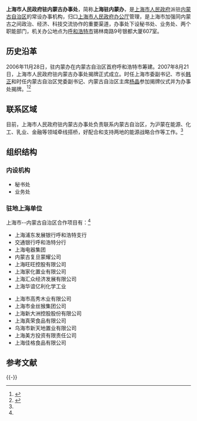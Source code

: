 {{Infobox PRCG
|机构名称=上海市人民政府驻内蒙古办事处
|标志2=Red star.svg
|标志2说明=[[s:国务院关于国家行政机关和企业事业单位社会团体印章管理的规定|1999年规定]]：[[印章|印章]][[直径|直径]]4.2厘米，中央刊[[五角星|五角星]]，由[[上海市人民政府|上海市人民政府]]制发。
|职位1=主任
|人员1= 
|职位2=副主任
|人员2= 
|业务上级=内蒙相关部门
|组织上级=[[上海市人民政府办公厅|上海市人民政府办公厅]]
|机构类型=上海市政府办公厅派出机构<br/>上海市人民政府驻外办事处
|行政级别= 副地厅级
|成立时间= 2007年8月21日
|地址1=[[呼和浩特市|呼和浩特市]]锡林南路9号银都大厦607室
|官网= [http://shwomen.eastday.com/node2/node4/node731/node754/node761/u1a99470.html 上海合作交流网-驻内蒙办]
|a=
}}

'''上海市人民政府驻内蒙古办事处'''，简称'''上海驻内蒙办'''，是[[上海市人民政府|上海市人民政府]]派驻[[内蒙古自治区|内蒙古自治区]]的常设办事机构，归口[[上海市人民政府办公厅|上海市人民政府办公厅]]管理，是上海市加强同内蒙古之间政治、经济、科技交流协作的重要渠道，办事处下设秘书处、业务处、两个职能部门，机关办公地点为[[呼和浩特市|呼和浩特市]]锡林南路9号银都大厦607室。

==历史沿革==
2006年11月28日，驻内蒙办在内蒙古自治区首府呼和浩特市筹建。2007年8月21日，上海市人民政府驻内蒙古办事处揭牌正式成立。时任上海市委副书记、市长[[韩正|韩正]]和时任内蒙古自治区党委副书记、内蒙古自治区主席[[杨晶|杨晶]]参加揭牌仪式并为办事处揭牌。<ref name="xzb.sh">{{cite web|url=http://shwomen.eastday.com/node2/node4/node731/node754/node761/u1a99470.html|title=市府驻内蒙古办事处|publisher=上海市人民政府合作交流办公室|deadurl=yes|archiveurl=https://web.archive.org/web/20131217155618/http://shwomen.eastday.com/node2/node4/node731/node754/node761/u1a99470.html|archivedate=2013-12-17|accessdate=2013-12-17}}</ref><ref>{{cite web|url=http://www.nmg.xinhuanet.com/huhehaote/2007-08/22/content_10935272.htm|title=上海市人民政府驻内蒙古办事处揭牌　韩正杨晶参加并为办事处揭牌|publisher=呼和浩特日报|deadurl=yes|archiveurl=https://web.archive.org/web/20131217122215/http://www.nmg.xinhuanet.com/huhehaote/2007-08/22/content_10935272.htm|archivedate=2013-12-17|accessdate=2013-12-17}}</ref>

==联系区域==
目前，上海市人民政府驻内蒙古办事处负责联系内蒙古自治区，为沪蒙在能源、化工、乳业、金融等领域牵线搭桥，好配合和支持两地的能源战略合作等工作。<ref name="xzb.sh"/>

==组织结构==
===内设机构===
*秘书处
*业务处
===驻地上海单位===
上海市--内蒙古自治区合作项目有：<ref name="xzb.sh"/>
{{col-begin}}
{{col-2}}
*上海浦东发展银行呼和浩特支行
*交通银行呼和浩特分行
*上海电器集团
*内蒙古复旦蒙耀公司
*上海旺旺控股有限公司
*上海家化置业有限公司
*上海汇众经济发展有限公司
*上海华谊亿利化学工业
{{col-2}}
*上海市高秀木业有限公司
*上海市金丝猴集团公司
*上海新大洲控股股份有限公司
*上海真荣食品有限公司
*乌海市新天地置业有限公司
*上海美方投资有限责任公司
*上海佳格食品有限公司
{{col-end}}

==参考文献==
{{Reflist}}

{{-}}
{{上海市人民政府|派出机构}}